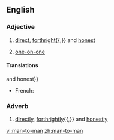 ==English==

===Adjective===
{{en-adj|-|head=[[man]]-to-man}}

# [[direct]], [[forthright]]{{,}} and [[honest]]
# {{context|sports|lang=en}} [[one-on-one]]

====Translations====
{{trans-top|direct, forthright{{,}} and honest}}
* French: {{t+|fr|d'homme à homme}}
{{trans-mid}}
{{trans-bottom}}

===Adverb===
{{en-adv|-}}

# [[directly]], [[forthrightly]]{{,}} and [[honestly]]

[[vi:man-to-man]]
[[zh:man-to-man]]